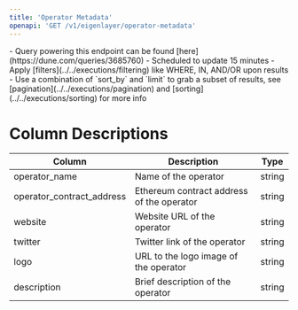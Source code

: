 ```yaml
---
title: 'Operator Metadata'
openapi: 'GET /v1/eigenlayer/operator-metadata'
---
```


<Note>
- Query powering this endpoint can be found [here](https://dune.com/queries/3685760)
- Scheduled to update 15 minutes
- Apply [filters](../../executions/filtering) like WHERE, IN, AND/OR upon results
- Use a combination of `sort_by` and `limit` to grab a subset of results, see [pagination](../../executions/pagination) and [sorting](../../executions/sorting) for more info
</Note>

# Column Descriptions

| Column                    | Description                                    | Type       |
| ------------------------- | ---------------------------------------------- | ---------- |
| operator_name             | Name of the operator                           | string    |
| operator_contract_address | Ethereum contract address of the operator      | string  |
| website                   | Website URL of the operator                    | string    |
| twitter                   | Twitter link of the operator                   | string    |
| logo                      | URL to the logo image of the operator          | string    |
| description               | Brief description of the operator              | string    |

